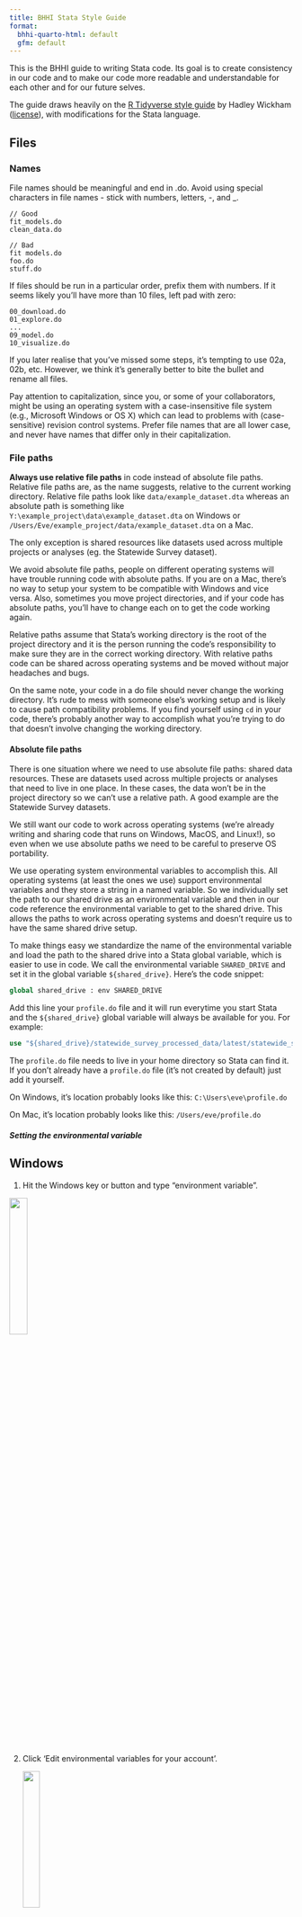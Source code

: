 ```yaml
---
title: BHHI Stata Style Guide
format: 
  bhhi-quarto-html: default
  gfm: default
---
```

This is the BHHI guide to writing Stata code. Its goal is to create consistency in our code and to make our code more readable and understandable for each other and for our future selves.

The guide draws heavily on the [R Tidyverse style guide](https://style.tidyverse.org/) by Hadley Wickham ([license](https://creativecommons.org/licenses/by-sa/3.0/)), with modifications for the Stata language.

## Files

### Names

File names should be meaningful and end in .do. Avoid using special characters in file names - stick with numbers, letters, -, and _.

```
// Good
fit_models.do
clean_data.do

// Bad
fit models.do
foo.do
stuff.do
```

If files should be run in a particular order, prefix them with numbers. If it seems likely you’ll have more than 10 files, left pad with zero:

```
00_download.do
01_explore.do
...
09_model.do
10_visualize.do
```

If you later realise that you’ve missed some steps, it’s tempting to use 02a, 02b, etc. However, we think it’s generally better to bite the bullet and rename all files.

Pay attention to capitalization, since you, or some of your collaborators, might be using an operating system with a case-insensitive file system (e.g., Microsoft Windows or OS X) which can lead to problems with (case-sensitive) revision control systems. Prefer file names that are all lower case, and never have names that differ only in their capitalization.

### File paths

**Always use relative file paths** in code instead of absolute file paths. Relative file paths are, as the name suggests, relative to the current working directory. Relative file paths look like `data/example_dataset.dta` whereas an absolute path is something like `Y:\example_project\data\example_dataset.dta` on Windows or `/Users/Eve/example_project/data/example_dataset.dta` on a Mac.

The only exception is shared resources like datasets used across multiple projects or analyses (eg. the Statewide Survey dataset).

We avoid absolute file paths, people on different operating systems will have trouble running code with absolute paths. If you are on a Mac, there's no way to setup your system to be compatible with Windows and vice versa. Also, sometimes you move project directories, and if your code has absolute paths, you'll have to change each on to get the code working again.

Relative paths assume that Stata's working directory is the root of the project directory and it is the person running the code's responsibility to make sure they are in the correct working directory. With relative paths code can be shared across operating systems and be moved without major headaches and bugs.

On the same note, your code in a do file should never change the working directory. It's rude to mess with someone else's working setup and is likely to cause path compatibility problems. If you find yourself using `cd` in your code, there's probably another way to accomplish what you're trying to do that doesn't involve changing the working directory.

#### Absolute file paths

There is one situation where we need to use absolute file paths: shared data resources. These are datasets used across multiple projects or analyses that need to live in one place. In these cases, the data won't be in the project directory so we can't use a relative path. A good example are the Statewide Survey datasets.

We still want our code to work across operating systems (we're already writing and sharing code that runs on Windows, MacOS, and Linux!), so even when we use absolute paths we need to be careful to preserve OS portability.

We use operating system environmental variables to accomplish this. All operating systems (at least the ones we use) support environmental variables and they store a string in a named variable. So we individually set the path to our shared drive as an environmental variable and then in our code reference the environmental variable to get to the shared drive. This allows the paths to work across operating systems and doesn't require us to have the same shared drive setup.

To make things easy we standardize the name of the environmental variable and load the path to the shared drive into a Stata global variable, which is easier to use in code. We call the environmental variable `SHARED_DRIVE` and set it in the global variable `${shared_drive}`. Here's the code snippet:

```stata
global shared_drive : env SHARED_DRIVE
```

Add this line your `profile.do` file and it will run everytime you start Stata and the `${shared_drive}` global variable will always be available for you. For example:

```stata
use "${shared_drive}/statewide_survey_processed_data/latest/statewide_survey_processed.dta"
```

The `profile.do` file needs to live in your home directory so Stata can find it. If you don't already have a `profile.do` file (it's not created by default) just add it yourself.

On Windows, it's location probably looks like this: `C:\Users\eve\profile.do`

On Mac, it's location probably looks like this: `/Users/eve/profile.do`

##### Setting the environmental variable

::: {.callout-tip collapse="true"} 

## Windows

1. Hit the Windows key or button and type "environment variable".
   
![](img/environmental_variables/step_1.png){width=25%}
   
2. Click 'Edit environmental variables for your account'.

   ![](img/environmental_variables/step_2.png){width=25%}

3. Click 'New' in the upper panel.

   ![](img/environmental_variables/step_3.png){width=50%}

4. Enter `SHARED_DRIVE` in the Variable Name field and the path to the `Research\BHHI` folder on the shared drive (ie. `Y:/Research/BHHI`) in the Variable Value field. Then click OK.

   ![](img/environmental_variables/step_4.png){width=75%}

5. Click OK in the bottom right of the window.

   ![](img/environmental_variables/step_5.png){width=50%}

:::

::: {.callout-tip collapse="true"} 

## MacOS

1. Open or create the `~/.zshenv` file in a text editor.
2. Add the following line (replacing `PATH TO SHARED DRIVE` as appropriate): `export SHARED_DRIVE="PATH TO SHARED DRIVE"`

:::

### Internal structure

Use commented lines of - and = to break up your file into easily readable chunks.

```stata
// Load data ---------------------------

// Plot data ---------------------------
```

If your script uses external `.ado` files or packages, note their use in a comment at the top of the file so others can ensure they have those files or packages installed.

## Syntax

### Variable names

Stata has rules for variable names:

* Names can only contain letters, digits, and underscores (`_`)
* Names can only begin with a letter or `_`
* Names can only be 32 characters long

We have a few additional standards for variable names:

* Only use lowercase letters, numbers, and `_`
* Use `_` to separate words within a name
* Avoid starting variable names with an `_` (because these are typically used for built-in variables)

```stata
// Good
day_one
day_1

// Bad
DayOne
dayone
_1_day
```

### Spacing

The spacebar is your friend! Putting spaces in your code makes it more readable and easier to understand, both for others and for your future self.

#### Operators

Most operators (`+`, `-`, `=`, `==`, `<`, `<=`, etc.) should have spaces on both sides.

```stata
// Good
gen test = 1
gen addition = foo + bar

gen variable_high if variable > 1000

replace fruit = "apple" if fruit != "banana"

// Bad

gen test=1
gen addition = foo+bar

gen variable_high if variable>1000

replace fruit="apple" if fruit!="banana"
```

#### Parentheses

Do not put spaces inside or outside parentheses for function calls.

```stata
// Good
egen mean = mean(lexp)

// Bad
egen mean = mean (lexp)
egen mean = mean( lexp )
```

#### Commas

Always put a space after a comma, never before, just like in regular English.

```stata
// Good
tab foo bar, row

// Bad
tab foo bar,row
tab foo bar , row
```

### Loops

Try to avoid repeating yourself when writing code. If you find yourself cut and pasting a single line multiple times, consider if it's possible to use a loop. 

It's much easier to make changes to code that uses loops, than when lines are repeated multiple times with small alterations.

When writing loops, put the `for` statement on its own line with a space before the `{` and then indent the code in the loop before closing the loop with the `}` on its own line.

```stata
// Good
foreach var in foo bar biz {
  replace `var' = `var' + 1
}

// Bad
replace foo = foo + 1
replace bar = bar + 1
replace biz = biz + 1

foreach var in foo bar biz{
replace `var' = `var' + 1
}
```

### Commands

Stata doesn't require you to type the full name of a command (ie. `generate`, `gen`, and `g` are all legal ways to invoke the `generate` command).

There is a tradeoff here between typing ease, readability, and Stata conventions. It's annoying to type the full name for some commands (especially frequently used ones), but cutting the name too short hurts readability.

To balance this tradeoff, use **at least 3 characters** of a command's name and strongly consider using the full name for less common commands.

```stata
// Good
gen foo = 1
generate foo = 1

tab foo bar
tabulate foo bar

// Bad
g foo = 1

ta foo bar
```

### Comments

Comments should describe *why* you are writing a particular piece of code that needs additional explanation, not *how* the code works. The code itself explains the *how* but commenting the *why* (especially if doing something non-standard) is most useful for another person or your future self.

When using comments to record notes on the analysis, don't just rely on adding dates, be proactive on removing comments once the code changes and the comment is no longer relavent.

**But strongly consider using [`dyndoc` (Stata markdown)](https://www.stata.com/features/overview/markdown/) for analysis notes.** This format combines both code, output, and explanation text in one document that makes it much easier to understand what's happening than code comments and a log file.

#### Single-line comments

Use `//` instead of `*` for line comments. While you can start a line comment with `*` in Stata, it's not a good idea because it's too easily confused with multiplication.

```stata
// Good

* Bad
```

#### Multi-line comments

Use `/*` and `*/` for multi-line comments

```stata
// Good

/*
* Multi
* line
* comment
*/

// Bad

// Multi
// line
// comment

/*
Multi
line
comment
*/
```

### Semicolons

Unless you have a good reason don't use semicolons (`;`) to denote line ends. Most of the time you should use the line continuation operator (`///`) if your command needs to stretch over more than one line.

And never use semicolons to put multiple commands on one line.

```stata
// Good

gen one = 1
gen two = 2

tabstat variable_1 variable_2 variable_3 ///
  variable_4 variable_5 variable_6, stats(mean)

// Bad
#delimit ;
gen one = 1;
gen two = 2;
gen three = 3; gen four = 4;

// Avoid
#delimit ;
tabstat variable_1 variable_2 variable_3 
  variable_4 variable_5 variable_6, stats(mean);
#delimit cr
```

### Long lines

Try to keep individual lines of code to 80 characters. This is a standard across many languages that makes it easier to read and review code.